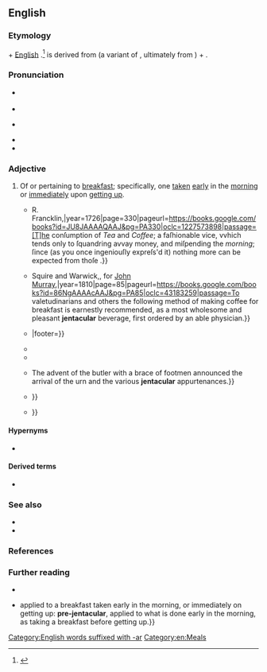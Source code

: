==English==
{{was wotd|2022|March|18}}

===Etymology===
{{root|en|ine-pro|*h₁yaǵ-|*-lós}}
{{lbor|en|la|iēntāculum|t=breakfast (particularly taken right after getting up)}} + [[w:English language|English]] {{m|en|-ar|pos={{glossary|suffix}} meaning ‘of, near, or pertaining to’ forming {{glossary|adjective}}s}}.<ref>{{R:OED Online|entry=† jentacular|pos=adj|id=101053|date=June 2019}}</ref> {{m|la||Iēntāculum}} is derived from {{m|la|ientō}} (a variant of {{m|la|ieientō|t=to have breakfast}}, ultimately from {{der|en|ine-pro|*h₁yaǵ-|t=to sacrifice; to worship}}) + {{m|la|-culum|pos={{glossary|diminutive}} suffix}}.

===Pronunciation===
* {{a|RP}} {{IPA|en|/dʒɛnˈtækjʊlə/}}
* {{audio|en|LL-Q1860 (eng)-Vealhurl-jentacular.wav|Audio (Southern England)}}
* {{a|GA}} {{IPA|en|/dʒɛnˈtækjəlɚ/}}
* {{rhymes|en|ækjʊlə(ɹ)}}
* {{hyphenation|en|jen|ta|cul|ar}}

===Adjective===
{{en-adj|?}}

# {{lb|en|formal|chiefly|archaic}} Of or pertaining to [[breakfast#Noun|breakfast]]; specifically, one [[take#Verb|taken]] [[early]] in the [[morning]] or [[immediately]] upon [[get up|getting up]].
#: {{ux|en|I took a post-'''jentacular''' walk to settle my stomach.}}
#* {{quote-book|en|author=[Nicholas Amhurst]|authorlink=Nicholas Amhurst|chapter=Appendix. A ''Letter'' to the Reverend Dr. [[w:Richard Newton (academic)|[Richard] ''Newton'']], Principal of Hart-Hall; Occasion’d by His Book Entitled, ''University Education'', &c.|title=Terræ-filius: Or, The Secret History of the University of Oxford; in Several Essays.{{nb...|To which are Added, Remarks upon a Late Book, Entitled, University Education, by R. Newton, D.D. Principal of Hart-Hall.}}|location=London|publisher={{...|Printed for}} R. Francklin,{{nb...|under Tom’s Coffee-House, in Russel-Street, Covent-Garden.}}|year=1726|page=330|pageurl=https://books.google.com/books?id=JU8JAAAAQAAJ&pg=PA330|oclc=1227573898|passage=[T]he conſumption of ''Tea'' and ''Coffee''; a faſhionable vice, vvhich tends only to ſquandring avvay money, and miſpending the ''morning''; ſince (as you once ingeniouſly expreſs'd it) nothing more can be expected from thoſe {{smallcaps|'''Jentacular''' Confabulations}}.}}
#* {{quote-book|en|entry=For Improving Coffee|title=The New Family Receipt-Book, Containing Seven Hundred Truly Valuable Receipts in Various Branches of Domestic Economy;{{nb...|Selected from the Works of British and Foreign Writers of Unquestionable Experience & Authority, and from the Attested Communications of Scientific Friends.}}|location=London|publisher={{...|Printed by}} Squire and Warwick,{{nb...|Furnival’s-Inn-Court}}, for [[w:John Murray (publisher)|John Murray]],{{nb...|32, Fleet Street, sold also by every bookseller and newsman in town and country.}}|year=1810|page=85|pageurl=https://books.google.com/books?id=86NgAAAAcAAJ&pg=PA85|oclc=43183259|passage=To valetudinarians and others the following method of making coffee for breakfast is earnestly recommended, as a most wholesome and pleasant '''jentacular''' beverage, first ordered by an able physician.}}
#* {{quote-book|en|author=Donald J. Lange|quotee={{w|George Darley}}|chapter=The Life of George Darley: The Eighteen Forties|title=The Life and Poetry of George Darley|location=Newcastle upon Tyne, Tyne and Wear|publisher={{w|Cambridge Scholars Publishing}}|year=late 1840s|year_published=2020|page=125|pageurl=https://books.google.com/books?id=xb_9DwAAQBAJ&pg=PA125|isbn=978-1-5275-5521-1|passage=Do you ever by chance do such a saluberrimous thing{{nb...}}, as to walk into town before breakfast? If you ever do, I should be most glad to see you either here or at Nº 6 Lower Belgrave St South, Eaton Square, at your choice. Here there be '''<u>jentacular</u>''' comforts in great abundance— {{...}}|footer={{small|Quotation from a letter to the Rev. F. Maurice.}}}}
#* {{quote-journal|en|author=George Cupples|authorlink=George Cupples|title=Loch-Na_Diomhair—The Lake of the Secret. A Highland Flight.|editor={{w|David Masson}}|magazine=[[w:Macmillan's Magazine|Macmillan’s Magazine]]|location=London|publisher=[[w:Macmillan Publishers|Macmillan and Co.]]{{nb...|16, Bedford Street, Covent Garden; and Cambridge.}}|month=May|year=1860|section=section I (How We Set Out for It—Ickerson and I)|volume=II|issue=7|page=22|pageurl=https://archive.org/details/macmillansmagazi01macmuoft/page/22/mode/1up|column=1|oclc=1042245262|passage=On Ickerson's part, with the help of "a few post-'''jentacular''' inhalations," as he in his colossal manner was pleased to phrase it, "from that fragrant weed which so propitiates clearness of thought, and tends to promote equanimity in action."}}
#* {{quote-journal|en|title=From Oxford to St. George’s|magazine=[[w:Baily's Monthly Magazine of Sports and Pastimes, and Racing Register|Baily’s Monthly Magazine of Sports and Pastimes]]|location=London|publisher=Baily Brothers,{{nb...|Cornhill.}}|month=October|year=1861|volume=II|issue=8|section=chapter IX|page=20|pageurl=https://books.google.com/books?id=zhRBAAAAYAAJ&pg=PA20|oclc=1015473216|passage=Nature is nature; ignore her if you will; so Grey, like a sensible man, went to work, ''con amore'', at his '''jentacular''' meal.}}
#* {{quote-book|en|author=William Murison|chapter=Perspicuity|title=English Composition: Part I: Uses of Words, Figures of Speech, Sentence and Paragraph Construction, Punctuation|location=Cambridge, Cambridgeshire|publisher=[[w:Cambridge University Press|University Press]]|year=1912|page=62|pageurl=https://archive.org/details/in.ernet.dli.2015.515744/page/n79/mode/1up|oclc=876625736|passage=Point out instances of want of simplicity and of directness in the following. Express the meaning simply and directly. {{...}} The advent of the butler with a brace of footmen announced the arrival of the urn and the various '''jentacular''' appurtenances.}}
#* {{quote-book|en|author=Michael Griffith|authorlink=Michael Griffith (novelist)|chapter=Kidnapped (A Romance)|title=Bibliophilia: A Novella and Stories|location=New York, N.Y.|publisher={{w|Arcade Publishing}}|year=2003|page=163|pageurl=https://books.google.com/books?id=Gomp-hxzx6wC&pg=PA163|isbn=978-1-55970-676-6|passage=The Gentleman loved to hold that crackling rectangle [a newspaper] in front of his face (folded, of course, into courteous fourths), loved the slant of the '''jentacular''' sun, the slightly acrid odor of the newsprint, the snappy headlines: {{...}}}}
#* {{quote-book|en|author=William Penn|chapter=VIII|title=Love in the Time of Flowers|location=[Bloomington, Ind.]|publisher={{w|Trafford Publishing}}|year=2009|year_published=12 July 2012|section=book VIII, section 6|page=506|pageurl=https://books.google.com/books?id=QlAWA2s4fAsC&pg=PA506|isbn=978-1-4251-6949-7|passage=Dressed in an asphodel green bombagette frock, loosefitting and lightweight to accomplish a '''jentacular''' ease, {{...}}}}

====Hypernyms====
* {{l|en|prandial}}

====Derived terms====
* {{l|en|antejentacular}}

===See also===
* {{l|en|prandial}}
* {{l|en|breakfast}}

===References===
<references/>

===Further reading===
* {{pedia|breakfast}}
* {{cite-book|author=James Stormonth|entry=jentacular|title=Etymological and Pronouncing Dictionary of the English Language{{nb...|Including a Very Copious Selection of Scientific Terms for Use in Schools and Colleges and as a Book of General Reference [...] Fifth Edition, Revised with a New and Enlarged Supplement}}|edition=5th|location=Edinburgh; London|publisher=[[w:Blackwood (publishing house)|William Blackwood and Sons]]|year=1879|page=755|pageurl=https://books.google.com/books?id=J2kCAAAAQAAJ&pg=PA755|column=2|oclc=1169937611|passage='''jentacular''',<!--bold in original--> {{...}} applied to a breakfast taken early in the morning, or immediately on getting up: '''pre-jentacular''',<!--bold in original--> applied to what is done early in the morning, as taking a breakfast before getting up.}}

[[Category:English words suffixed with -ar]]
[[Category:en:Meals]]